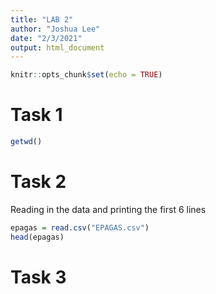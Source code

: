 ```yaml
---
title: "LAB 2"
author: "Joshua Lee"
date: "2/3/2021"
output: html_document
---
```


```r
knitr::opts_chunk$set(echo = TRUE)
```

# Task 1

```r
getwd()
```
# Task 2

Reading in the data and printing the first 6 lines
```r
epagas = read.csv("EPAGAS.csv")
head(epagas)
```



# Task 3


